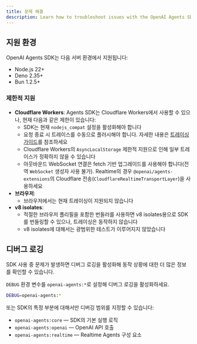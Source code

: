 ```yaml
---
title: 문제 해결
description: Learn how to troubleshoot issues with the OpenAI Agents SDK.
---
```


## 지원 환경

OpenAI Agents SDK는 다음 서버 환경에서 지원됩니다:

- Node.js 22+
- Deno 2.35+
- Bun 1.2.5+

### 제한적 지원

- **Cloudflare Workers**: Agents SDK는 Cloudflare Workers에서 사용할 수 있으나, 현재 다음과 같은 제한이 있습니다:
  - SDK는 현재 `nodejs_compat` 설정을 활성화해야 합니다
  - 요청 종료 시 트레이스를 수동으로 플러시해야 합니다. 자세한 내용은 [트레이싱 가이드](/openai-agents-js/ko/guides/tracing#export-loop-lifecycle)를 참조하세요
  - Cloudflare Workers의 `AsyncLocalStorage` 제한적 지원으로 인해 일부 트레이스가 정확하지 않을 수 있습니다
  - 아웃바운드 WebSocket 연결은 fetch 기반 업그레이드를 사용해야 합니다(전역 `WebSocket` 생성자 사용 불가). Realtime의 경우 `@openai/agents-extensions`의 Cloudflare 전송(`CloudflareRealtimeTransportLayer`)을 사용하세요
- **브라우저**:
  - 브라우저에서는 현재 트레이싱이 지원되지 않습니다
- **v8 isolates**:
  - 적절한 브라우저 폴리필을 포함한 번들러를 사용하면 v8 isolates용으로 SDK를 번들링할 수 있으나, 트레이싱은 동작하지 않습니다
  - v8 isolates에 대해서는 광범위한 테스트가 이루어지지 않았습니다

## 디버그 로깅

SDK 사용 중 문제가 발생하면 디버그 로깅을 활성화해 동작 상황에 대한 더 많은 정보를 확인할 수 있습니다.

`DEBUG` 환경 변수를 `openai-agents:*`로 설정해 디버그 로깅을 활성화하세요.

```bash
DEBUG=openai-agents:*
```

또는 SDK의 특정 부분에 대해서만 디버깅 범위를 지정할 수 있습니다:

- `openai-agents:core` — SDK의 기본 실행 로직
- `openai-agents:openai` — OpenAI API 호출
- `openai-agents:realtime` — Realtime Agents 구성 요소
